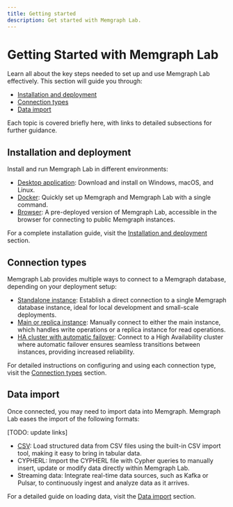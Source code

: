 ```yaml
---
title: Getting started
description: Get started with Memgraph Lab.
---
```



# Getting Started with Memgraph Lab

Learn all about the key steps needed to set up and use Memgraph Lab effectively.
This section will guide you through:
- [Installation and deployment](#installation-and-deployment)
- [Connection types](#connection-types)
- [Data import](#data-import)

Each topic is covered briefly here, with links to detailed subsections for further guidance.

## Installation and deployment

Install and run Memgraph Lab in different environments:

- [Desktop application](/memgraph-lab/getting-started/installation-and-deployment#desktop): Download and install on Windows, macOS, and Linux.
- [Docker](/memgraph-lab/getting-started/installation-and-deployment#docker): Quickly set up Memgraph and Memgraph Lab with a single command.
- [Browser](/memgraph-lab/getting-started/installation-and-deployment#browser): A pre-deployed version of Memgraph Lab, accessible in the browser for connecting to public Memgraph instances.

For a complete installation guide, visit the [Installation and deployment](/memgraph-lab/getting-started/installation-and-deployment) section.

## Connection types

Memgraph Lab provides multiple ways to connect to a Memgraph database, depending on your deployment setup:

- [Standalone instance](/memgraph-lab/getting-started/connection-types#connect-to-a-standalone-instance): Establish a direct connection to a single Memgraph database instance, ideal for local development and small-scale deployments.
- [Main or replica instance](/memgraph-lab/getting-started/connection-types#connect-to-a-main-or-replica-instance): Manually connect to either the main instance, which handles write operations or a replica instance for read operations.
- [HA cluster with automatic failover](/memgraph-lab/getting-started/connection-types#connect-to-an-ha-cluster-with-automatic-failover): Connect to a High Availability cluster where automatic failover ensures seamless transitions between instances, providing increased reliability.

For detailed instructions on configuring and using each connection type, visit the [Connection types](/memgraph-lab/getting-started/connection-type) section.

## Data import

Once connected, you may need to import data into Memgraph. Memgraph Lab eases the import of the following formats:

[TODO: update links]  
- [CSV](/memgraph-lab/getting-started/data-import): Load structured data from CSV files using the built-in CSV import tool, making it easy to bring in tabular data.
- CYPHERL: Import the CYPHERL file with Cypher queries to manually insert, update or modify data directly within Memgraph Lab.
- Streaming data: Integrate real-time data sources, such as Kafka or Pulsar, to continuously ingest and analyze data as it arrives.

For a detailed guide on loading data, visit the [Data import](/memgraph-lab/getting-started/data-import) section.


<CommunityLinks/>
